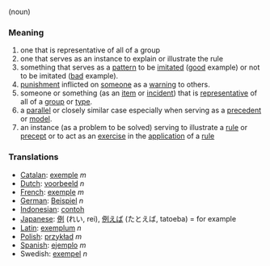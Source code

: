 (noun)

===Meaning===
#one that is representative of all of a group
#one that serves as an instance to explain or illustrate the rule
#something that serves as a [[pattern]] to be [[imitate]]d ([[good]] example) or not to be imitated ([[bad]] example).
#[[punishment]] inflicted on [[someone]] as a [[warning]] to others.
#someone or something (as an [[item]] or [[incident]]) that is [[representative]] of all of a [[group]] or [[type]].
#a [[parallel]] or closely similar case especially when serving as a [[precedent]] or [[model]].
#an instance (as a problem to be solved) serving to illustrate a [[rule]] or [[precept]] or to act as an [[exercise]] in the [[application]] of a [[rule]]

===Translations===
*[[Catalan]]: [[exemple]] ''m''
*[[Dutch]]: [[voorbeeld]] ''n''
*[[French]]: [[exemple]] ''m''
*[[German]]: [[Beispiel]] ''n''
*[[Indonesian]]: [[contoh]]
*[[Japanese]]: [[例]] (れい, rei), [[例えば]] (たとえば, tatoeba) = for example
*[[Latin]]: [[exemplum]] ''n''
*[[Polish]]: [[przykład]] ''m''
*[[Spanish]]: [[ejemplo]] ''m''
*Swedish: [[exempel]] ''n''